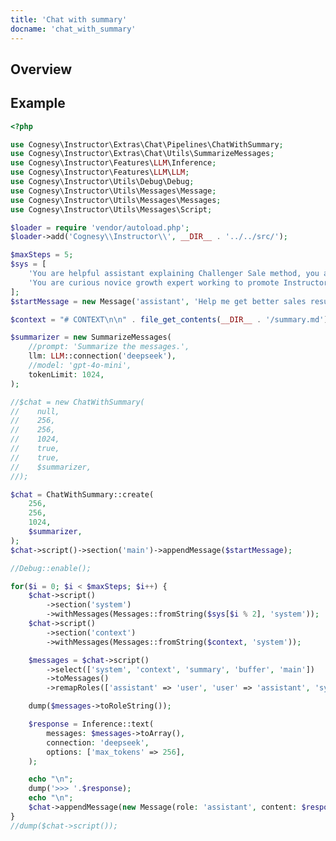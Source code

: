 ```yaml
---
title: 'Chat with summary'
docname: 'chat_with_summary'
---
```


## Overview


## Example


```php
<?php

use Cognesy\Instructor\Extras\Chat\Pipelines\ChatWithSummary;
use Cognesy\Instructor\Extras\Chat\Utils\SummarizeMessages;
use Cognesy\Instructor\Features\LLM\Inference;
use Cognesy\Instructor\Features\LLM\LLM;
use Cognesy\Instructor\Utils\Debug\Debug;
use Cognesy\Instructor\Utils\Messages\Message;
use Cognesy\Instructor\Utils\Messages\Messages;
use Cognesy\Instructor\Utils\Messages\Script;

$loader = require 'vendor/autoload.php';
$loader->add('Cognesy\\Instructor\\', __DIR__ . '../../src/');

$maxSteps = 5;
$sys = [
    'You are helpful assistant explaining Challenger Sale method, you answer questions. Provide very brief answers, not more than one sentence. Simplify things, don\'t go into details, but be very pragmatic and focused on practical bizdev problems.',
    'You are curious novice growth expert working to promote Instructor library, you keep asking questions. Use your knowledge of Instructor library and marketing of tech products for developers. Ask short, simple questions. Always ask a single question.',
];
$startMessage = new Message('assistant', 'Help me get better sales results. Be brief and concise.');

$context = "# CONTEXT\n\n" . file_get_contents(__DIR__ . '/summary.md');

$summarizer = new SummarizeMessages(
    //prompt: 'Summarize the messages.',
    llm: LLM::connection('deepseek'),
    //model: 'gpt-4o-mini',
    tokenLimit: 1024,
);

//$chat = new ChatWithSummary(
//    null,
//    256,
//    256,
//    1024,
//    true,
//    true,
//    $summarizer,
//);

$chat = ChatWithSummary::create(
    256,
    256,
    1024,
    $summarizer,
);
$chat->script()->section('main')->appendMessage($startMessage);

//Debug::enable();

for($i = 0; $i < $maxSteps; $i++) {
    $chat->script()
        ->section('system')
        ->withMessages(Messages::fromString($sys[$i % 2], 'system'));
    $chat->script()
        ->section('context')
        ->withMessages(Messages::fromString($context, 'system'));

    $messages = $chat->script()
        ->select(['system', 'context', 'summary', 'buffer', 'main'])
        ->toMessages()
        ->remapRoles(['assistant' => 'user', 'user' => 'assistant', 'system' => 'system']);

    dump($messages->toRoleString());

    $response = Inference::text(
        messages: $messages->toArray(),
        connection: 'deepseek',
        options: ['max_tokens' => 256],
    );

    echo "\n";
    dump('>>> '.$response);
    echo "\n";
    $chat->appendMessage(new Message(role: 'assistant', content: $response), 'main');
}
//dump($chat->script());
